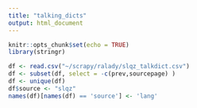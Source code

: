 ```yaml
---
title: "talking_dicts"
output: html_document
---
```


```r
knitr::opts_chunk$set(echo = TRUE)
library(stringr)
```

```r
df <- read.csv("~/scrapy/ralady/slqz_talkdict.csv")
df <- subset(df, select = -c(prev,sourcepage) )
df <- unique(df)
df$source <- "slqz"
names(df)[names(df) == 'source'] <- 'lang'
```
